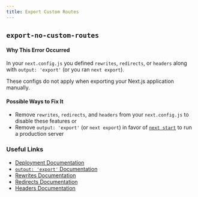 ```yaml
---
title: Export Custom Routes
---
```


## `export-no-custom-routes`

#### Why This Error Occurred

In your `next.config.js` you defined `rewrites`, `redirects`, or `headers` along with `output: 'export'` (or you ran `next export`).

These configs do not apply when exporting your Next.js application manually.

#### Possible Ways to Fix It

- Remove `rewrites`, `redirects`, and `headers` from your `next.config.js` to disable these features or
- Remove `output: 'export'` (or `next export`) in favor of [`next start`](/docs/api-reference/cli#production) to run a production server

### Useful Links

- [Deployment Documentation](/docs/deployment)
- [`output: 'export'` Documentation](/docs/advanced-features/static-html-export)
- [Rewrites Documentation](/docs/api-reference/next.config.js/rewrites)
- [Redirects Documentation](/docs/api-reference/next.config.js/redirects)
- [Headers Documentation](/docs/api-reference/next.config.js/headers)
